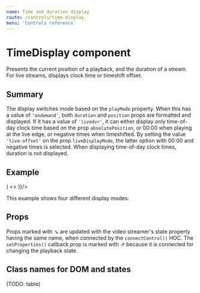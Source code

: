 ```yaml
---
name: Time and duration display
route: /controls/time-display
menu: 'Controls reference'
---
```



# TimeDisplay component

Presents the current position of a playback, and the duration of a stream. For live streams, displays clock time or timeshift offset.

## Summary

The display switches mode based on the `playMode` property. When this has a value of `'ondemand'`, both `duration` and `position` props are formatted and displayed. If it has a value of `'livedvr'`, it can either display only time-of-day clock time based on the prop `absolutePosition`, or 00:00 when playing at the live edge, or negative times when timeshifted. By setting the value `'live-offset'` on the prop `liveDisplayMode`, the latter option with 00:00 and negative times is selected. When displaying time-of-day clock times, duration is not displayed.

## Example

<Playground>
  <ShowCase render={({ setProperties, position }) => (
    <>
      <TimeDisplay playMode="ondemand" position={123.4} duration={234.5}/>
      <TimeDisplay playMode="livedvr" liveDisplayMode="live-offset" position={123} duration={234}/>
      <TimeDisplay playMode="livedvr" liveDisplayMode="live-offset" position={234} duration={234}/>
      <TimeDisplay playMode="livedvr" absolutePosition={new Date('2018-11-07T05:14:13Z')} position={234} duration={234}/>
    </>
  )}/>
</Playground>

This example shows four different display modes.

## Props

<PropsTable of={TimeDisplay} />

Props marked with ⇘ are updated with the video streamer's state property having the same name, when connected by the `connectControl()` HOC. The ︎`setProperties()` callback prop is marked with ︎⇗ because it is connected for changing the playback state.

## Class names for DOM and states

(TODO: table)